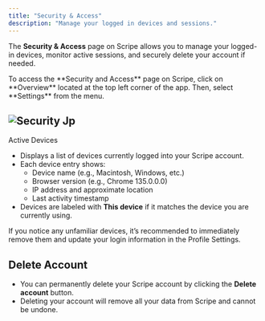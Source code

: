 ```yaml
---
title: "Security & Access"
description: "Manage your logged in devices and sessions."
---
```


The **Security & Access** page on Scripe allows you to manage your logged-in devices, monitor active sessions, and securely delete your account if needed.

<Info>
  To access the **Security and Access** page on Scripe, click on **Overview** located at the top left corner of the app. Then, select **Settings** from the menu.
</Info>

## ![Security Jp](/images/security.jpg)

Active Devices

- Displays a list of devices currently logged into your Scripe account.
- Each device entry shows:
  - Device name (e.g., Macintosh, Windows, etc.)
  - Browser version (e.g., Chrome 135.0.0.0)
  - IP address and approximate location
  - Last activity timestamp
- Devices are labeled with **This device** if it matches the device you are currently using.

<Warning>
  If you notice any unfamiliar devices, it’s recommended to immediately remove them and update your login information in the Profile Settings.
</Warning>

## Delete Account

- You can permanently delete your Scripe account by clicking the **Delete account** button.
- Deleting your account will remove all your data from Scripe and cannot be undone.